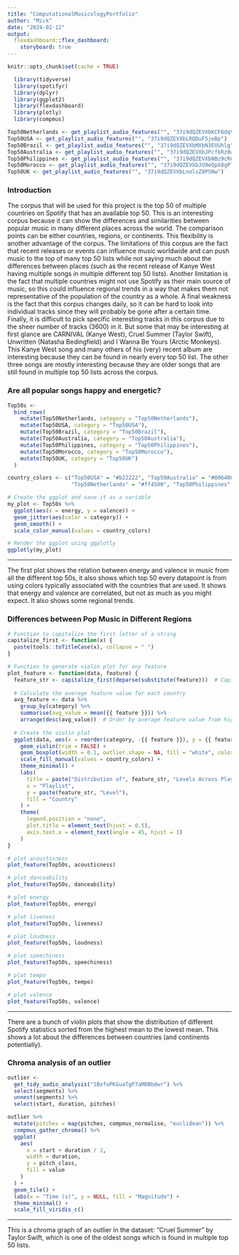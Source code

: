 ```yaml
---
title: "ComputationalMusicologyPortfolio"
author: "Mick"
date: "2024-02-12"
output:
  flexdashboard::flex_dashboard:
    storyboard: true
---
```


```r
knitr::opts_chunk$set(cache = TRUE)
```

```r
  library(tidyverse)
  library(spotifyr)
  library(dplyr)
  library(ggplot2)
  library(flexdashboard)
  library(plotly)
  library(compmus)
```

```r
Top50Netherlands <- get_playlist_audio_features("", "37i9dQZEVXbKCF6dqVpDkS")
Top50USA <- get_playlist_audio_features("", "37i9dQZEVXbLRQDuF5jeBp")
Top50Brazil <- get_playlist_audio_features("", "37i9dQZEVXbMXbN3EUUhlg")
Top50Australia <- get_playlist_audio_features("", "37i9dQZEVXbJPcfkRz0wJ0")
Top50Philippines <- get_playlist_audio_features("", "37i9dQZEVXbNBz9cRCSFkY")
Top50Morocco <- get_playlist_audio_features("", "37i9dQZEVXbJU9eQpX8gPT")
Top50UK <- get_playlist_audio_features("", "37i9dQZEVXbLnolsZ8PSNw")
```

### Introduction

The corpus that will be used for this project is the top 50 of multiple countries on Spotify that has an available top 50. This is an interesting corpus because it can show the differences and similarities between popular music in many different places across the world. The comparison points can be either countries, regions, or continents. This flexibility is another advantage of the corpus. The limitations of this corpus are the fact that recent releases or events can influence music worldwide and can push music to the top of many top 50 lists while not saying much about the differences between places (such as the recent release of Kanye West having multiple songs in multiple different top 50 lists). Another limitation is the fact that multiple countries might not use Spotify as their main source of music, so this could influence regional trends in a way that makes them not representative of the population of the country as a whole. A final weakness is the fact that this corpus changes daily, so it can be hard to look into individual tracks since they will probably be gone after a certain time. Finally, it is difficult to pick specific interesting tracks in this corpus due to the sheer number of tracks (3600) in it. But some that may be interesting at first glance are CARNIVAL (Kanye West), Cruel Summer (Taylor Swift), Unwritten (Natasha Bedingfield) and I Wanna Be Yours (Arctic Monkeys). This Kanye West song and many others of his (very) recent album are interesting because they can be found in nearly every top 50 list. The other three songs are mostly interesting because they are older songs that are still found in multiple top 50 lists across the corpus.

### Are all popular songs happy and energetic?

```r
Top50s <-
  bind_rows(
    mutate(Top50Netherlands, category = "Top50Netherlands"),
    mutate(Top50USA, category = "Top50USA"),
    mutate(Top50Brazil, category = "Top50Brazil"),
    mutate(Top50Australia, category = "Top50Australia"),
    mutate(Top50Philippines, category = "Top50Philippines"),
    mutate(Top50Morocco, category = "Top50Morocco"),
    mutate(Top50UK, category = "Top50UK")
  )
```

```r
country_colors <- c("Top50USA" = "#b22222", "Top50Australia" = "#006400", "Top50Brazil" = "#ffd700", 
                    "Top50Netherlands" = "#ff4500", "Top50Philippines" = "#0000ff", "Top50Morocco" = "#8b0000", "Top50UK" = "#000080")
```


```r
# Create the ggplot and save it as a variable
my_plot <- Top50s %>% 
  ggplot(aes(x = energy, y = valence)) + 
  geom_jitter(aes(color = category)) + 
  geom_smooth() + 
  scale_color_manual(values = country_colors)

# Render the ggplot using ggplotly
ggplotly(my_plot)
```

***

The first plot shows the relation between energy and valence in music from all the different top 50s, it also shows which top 50 every datapoint is from using colors typically associated with the countries that are used. It shows that energy and valence are correlated, but not as much as you might expect. It also shows some regional trends.

### Differences between Pop Music in Different Regions

```r
# Function to capitalize the first letter of a string
capitalize_first <- function(x) {
  paste(tools::toTitleCase(x), collapse = " ")
}

# Function to generate violin plot for any feature
plot_feature <- function(data, feature) {
  feature_str <- capitalize_first(deparse(substitute(feature)))  # Capitalize the first letter of the feature
  
  # Calculate the average feature value for each country
  avg_feature <- data %>%
    group_by(category) %>%
    summarise(avg_value = mean({{ feature }})) %>%
    arrange(desc(avg_value))  # Order by average feature value from high to low
  
  # Create the violin plot
  ggplot(data, aes(x = reorder(category, -{{ feature }}), y = {{ feature }}, fill = category)) +
    geom_violin(trim = FALSE) +
    geom_boxplot(width = 0.1, outlier.shape = NA, fill = "white", color = "black", alpha = 0.5) +
    scale_fill_manual(values = country_colors) +
    theme_minimal() +
    labs(
      title = paste("Distribution of", feature_str, "Levels Across Playlists"),
      x = "Playlist",
      y = paste(feature_str, "Level"),
      fill = "Country"
    ) +
    theme(
      legend.position = "none",
      plot.title = element_text(hjust = 0.5),
      axis.text.x = element_text(angle = 45, hjust = 1)
    )
}


```

```r
# plot acousticness
plot_feature(Top50s, acousticness)

# plot danceability
plot_feature(Top50s, danceability)

# plot energy
plot_feature(Top50s, energy)

# plot liveness
plot_feature(Top50s, liveness)

# plot loudness
plot_feature(Top50s, loudness)

# plot speechiness
plot_feature(Top50s, speechiness)

# plot tempo
plot_feature(Top50s, tempo)

# plot valence
plot_feature(Top50s, valence)
```

***

There are a bunch of violin plots that show the distribution of different Spotify statistics sorted from the highest mean to the lowest mean. This shows a lot about the differences between countries (and continents potentially).

### Chroma analysis of an outlier

```r
outlier <-
  get_tidy_audio_analysis("1BxfuPKGuaTgP7aM0Bbdwr") %>% 
  select(segments) %>% 
  unnest(segments) %>% 
  select(start, duration, pitches)

outlier %>% 
  mutate(pitches = map(pitches, compmus_normalise, "euclidean")) %>% 
  compmus_gather_chroma() %>% 
  ggplot(
    aes(
      x = start + duration / 2,
      width = duration,
      y = pitch_class,
      fill = value
    )
  ) +
  geom_tile() +
  labs(x = "Time (s)", y = NULL, fill = "Magnitude") +
  theme_minimal() +
  scale_fill_viridis_c()
```

***

This is a chroma graph of an outlier in the dataset: "Cruel Summer" by Taylor Swift, which is one of the oldest songs which is found in multiple top 50 lists.